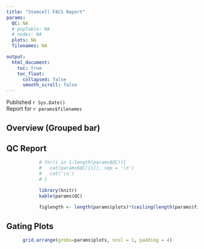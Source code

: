 ```yaml
---
title: "Stemcell FACS Report"
params: 
  QC: NA
  # popTable: NA
  # nodes: NA
  plots: NA
  filenames: NA

output: 
  html_document:
    toc: true
    toc_float:
      collapsed: false
      smooth_scroll: false
---
```


Published `r Sys.Date()`  
Report for `r params$filenames`

## Overview (Grouped bar)

## QC Report
```r
            # for(i in 1:length(params$QC)){
            #   cat(params$QC[[i]], sep = '\n')
            #   cat('\n')
            # }

            library(knitr)
            kable(params$QC)
            
            figlength <- length(params$plots)*(ceiling(length(params$filenames)/3)*6)

```

<!-- ## Sunburst Plot -->

<!-- ```{r, echo = FALSE, message=FALSE, warning=FALSE, comment=FALSE, results = 'hide'} -->
<!--       library(ggplot2) -->
<!--       source("plots.R") -->
<!--       sunburst_static(params$popTable, params$nodes) -->

<!-- ``` -->


## Gating Plots
```r

      grid.arrange(grobs=params$plots, ncol = 1, padding = 4)
```
